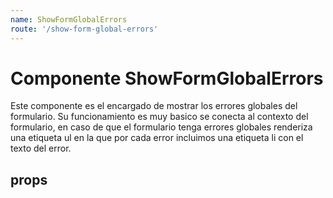```yaml
---
name: ShowFormGlobalErrors
route: '/show-form-global-errors'
---
```



# Componente ShowFormGlobalErrors

Este componente es el encargado de mostrar los errores globales del formulario.
Su funcionamiento es muy basico se conecta al contexto del formulario,
en caso de que el formulario tenga errores globales renderiza una etiqueta ul
en la que por cada error incluimos una etiqueta li con el texto del error.

## props
<PropsTable of={ShowFormGlobalErrors} />